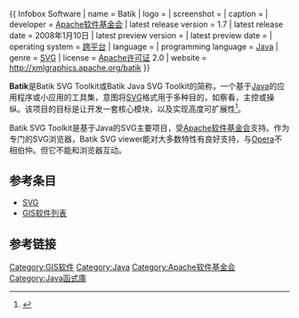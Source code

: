 {{ Infobox Software
| name                   = Batik
| logo                   =
| screenshot             =
| caption                =
| developer              = [[Apache软件基金会|Apache软件基金会]] 
| latest release version = 1.7
| latest release date    = 2008年1月10日
| latest preview version =
| latest preview date    =
| operating system       = [[跨平台|跨平台]]
| language               =
| programming language   = [[Java_(编程语言)|Java]]
| genre                  = [[SVG|SVG]]
| license                = [[Apache许可证|Apache许可证]] 2.0
| website                = http://xmlgraphics.apache.org/batik
}}

'''Batik'''是Batik SVG Toolkit或Batik Java SVG Toolkit的简称，一个基于[[Java|Java]]的应用程序或小应用的工具集，意图将[[SVG|SVG]]格式用于多种目的，如察看，主控或操纵。该项目的目标是让开发一套核心模块，以及实现高度可扩展性<ref>{{Cite web |url=http://xmlgraphics.apache.org/batik/ |title=存档副本 |accessdate=2009-04-20 |archive-date=2009-04-23 |archive-url=https://web.archive.org/web/20090423120709/http://xmlgraphics.apache.org/batik/ |dead-url=no }}</ref>。

Batik SVG Toolkit是基于Java的SVG主要项目，受[[Apache软件基金会|Apache软件基金会]]支持。作为专门的SVG浏览器，Batik SVG viewer能对大多数特性有良好支持，与[[Opera|Opera]]不相伯仲。但它不能和浏览器互动。

== 参考条目 ==
*[[SVG|SVG]]
*[[GIS软件列表|GIS软件列表]]

== 参考链接 ==
<references/>

{{Apache}}

[[Category:GIS软件|Category:GIS软件]]
[[Category:Java|Category:Java]]
[[Category:Apache软件基金会|Category:Apache软件基金会]]
[[Category:Java函式庫|Category:Java函式庫]]